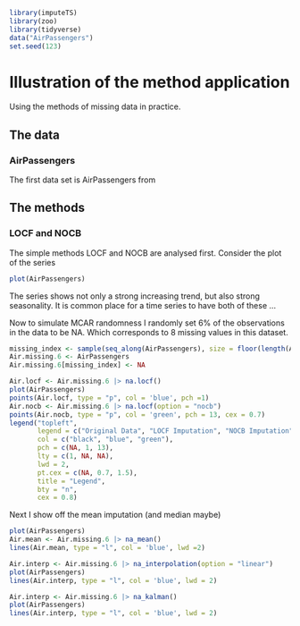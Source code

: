 ```r
library(imputeTS)
library(zoo)
library(tidyverse)
data("AirPassengers")
set.seed(123)
```

# Illustration of the method application 

Using the methods of missing data in practice.  

## The data 
### AirPassengers
The first data set is AirPassengers from \textbf{CITATION}

## The methods
### LOCF and NOCB
The simple methods LOCF and NOCB are analysed first. Consider the plot of the series
```r
plot(AirPassengers)
```
The series shows not only a strong increasing trend, but also strong seasonality. It is common place for a time series to have both of these ...  

Now to simulate MCAR randomness I randomly set 6% of the observations in the data to be NA. Which corresponds to 8 missing values in this dataset.

```r
missing_index <- sample(seq_along(AirPassengers), size = floor(length(AirPassengers)*0.06))
Air.missing.6 <- AirPassengers
Air.missing.6[missing_index] <- NA
```

```r
Air.locf <- Air.missing.6 |> na.locf()
plot(AirPassengers)
points(Air.locf, type = "p", col = 'blue', pch =1)
Air.nocb <- Air.missing.6 |> na.locf(option = "nocb")
points(Air.nocb, type = "p", col = 'green', pch = 13, cex = 0.7)
legend("topleft",
       legend = c("Original Data", "LOCF Imputation", "NOCB Imputation"),  
       col = c("black", "blue", "green"),
       pch = c(NA, 1, 13),              
       lty = c(1, NA, NA),                
       lwd = 2,
       pt.cex = c(NA, 0.7, 1.5),          
       title = "Legend",                  
       bty = "n",                         
       cex = 0.8)    
```
\todo[inline]{Discussion of how it looks}

Next I show off the mean imputation (and median maybe)
```r
plot(AirPassengers)
Air.mean <- Air.missing.6 |> na_mean()
lines(Air.mean, type = "l", col = 'blue', lwd =2)
```

\todo{Discuss how this performs}

```r
Air.interp <- Air.missing.6 |> na_interpolation(option = "linear")
plot(AirPassengers)
lines(Air.interp, type = "l", col = 'blue', lwd = 2)
```
```r
Air.interp <- Air.missing.6 |> na_kalman()
plot(AirPassengers)
lines(Air.interp, type = "l", col = 'blue', lwd = 2)

```
\todo{Discussion about kalman kicked actual ass}


\todo{Come back and make the plots nice. Can also remove some plots and put them in the appdix}